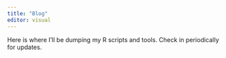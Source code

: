 ```yaml
---
title: "Blog"
editor: visual
---
```


Here is where I'll be dumping my R scripts and tools. Check in periodically for updates. 
